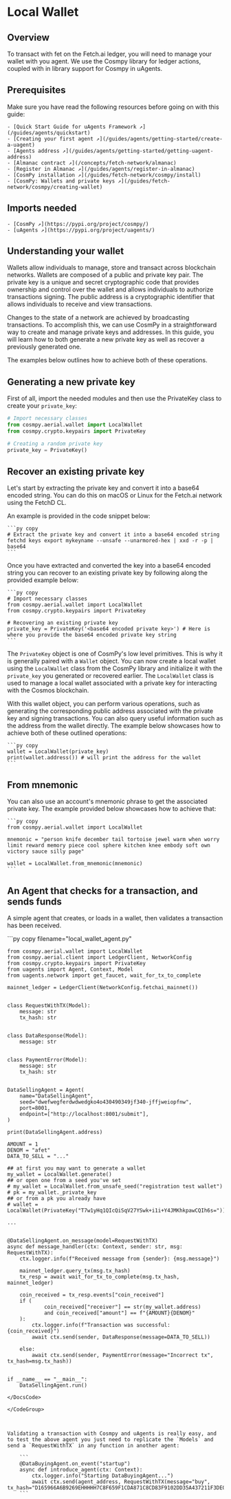 
# Local Wallet

## Overview

To transact with fet on the Fetch.ai ledger, you will need to manage your wallet with you agent. We use the Cosmpy library for ledger actions, coupled with in library support for Cosmpy in uAgents.

## Prerequisites

Make sure you have read the following resources before going on with this guide:

    - [Quick Start Guide for uAgents Framework ↗️](/guides/agents/quickstart)
    - [Creating your first agent ↗️](/guides/agents/getting-started/create-a-uagent)
    - [Agents address ↗️](/guides/agents/getting-started/getting-uagent-address)
    - [Almanac contract ↗️](/concepts/fetch-network/almanac)
    - [Register in Almanac ↗️](/guides/agents/register-in-almanac)
    - [CosmPy installation ↗️](/guides/fetch-network/cosmpy/install)
    - [CosmPy: Wallets and private keys ↗️](/guides/fetch-network/cosmpy/creating-wallet)

## Imports needed

    - [CosmPy ↗️](https://pypi.org/project/cosmpy/)
    - [uAgents ↗️](https://pypi.org/project/uagents/)

## Understanding your wallet

Wallets allow individuals to manage, store and transact across blockchain networks. Wallets are composed of a public and private key pair. The private key is a unique and secret cryptographic code that provides ownership and control over the wallet and allows individuals to authorize transactions signing. The public address is a cryptographic identifier that allows individuals to receive and view transactions.

Changes to the state of a network are achieved by broadcasting transactions. To accomplish this, we can use CosmPy in a straightforward way to create and manage private keys and addresses. In this guide, you will learn how to both generate a new private key as well as recover a previously generated one.

The examples below outlines how to achieve both of these operations.

## Generating a new private key

First of all, import the needed modules and then use the PrivateKey class to create your `private_key`:

```python copy
# Import necessary classes
from cosmpy.aerial.wallet import LocalWallet
from cosmpy.crypto.keypairs import PrivateKey

# Creating a random private key
private_key = PrivateKey()
```

## Recover an existing private key

Let's start by extracting the private key and convert it into a base64 encoded string. You can do this on macOS or Linux for the Fetch.ai network using the FetchD CL.

An example is provided in the code snippet below:

    ```py copy
    # Extract the private key and convert it into a base64 encoded string
    fetchd keys export mykeyname --unsafe --unarmored-hex | xxd -r -p | base64
    ```

Once you have extracted and converted the key into a base64 encoded string you can recover to an existing private key by following along the provided example below:

    ```py copy
    # Import necessary classes
    from cosmpy.aerial.wallet import LocalWallet
    from cosmpy.crypto.keypairs import PrivateKey

    # Recovering an existing private key
    private_key = PrivateKey('<base64 encoded private key>') # Here is where you provide the base64 encoded private key string
    ```

The `PrivateKey` object is one of CosmPy's low level primitives. This is why it is generally paired with a `Wallet` object. You can now create a local wallet using the `LocalWallet` class from the CosmPy library and initialize it with the `private_key` you generated or recovered earlier. The `LocalWallet` class is used to manage a local wallet associated with a private key for interacting with the Cosmos blockchain.

With this wallet object, you can perform various operations, such as generating the corresponding public address associated with the private key and signing transactions. You can also query useful information such as the address from the wallet directly. The example below showcases how to achieve both of these outlined operations:

    ```py copy
    wallet = LocalWallet(private_key)
    print(wallet.address()) # will print the address for the wallet
    ```

## From mnemonic

You can also use an account's mnemonic phrase to get the associated private key. The example provided below showcases how to achieve that:

    ```py copy
    from cosmpy.aerial.wallet import LocalWallet

    mnemonic = "person knife december tail tortoise jewel warm when worry limit reward memory piece cool sphere kitchen knee embody soft own victory sauce silly page"

    wallet = LocalWallet.from_mnemonic(mnemonic)
    ```

## An Agent that checks for a transaction, and sends funds

A simple agent that creates, or loads in a wallet, then validates a transaction has been received.

<GithubCodeSegment digest="d5cadbc2e2bbf700267f9a82c1013b79">
    <CodeSegment
        path="https://github.com/fetchai/uAgent-Examples/blob/main/5-documentation/guides/agents/advanced/localwallet/local_wallet_agent.py"
        lineStart={1}
        lineEnd={68}
        hosted={true}
    />
</GithubCodeSegment>
<CodeGroup dynamic hasCopy isLocalHostedFile digest='d5cadbc2e2bbf700267f9a82c1013b79'>

<DocsCode local={true}>
	```py copy filename="local_wallet_agent.py"

	from cosmpy.aerial.wallet import LocalWallet
	from cosmpy.aerial.client import LedgerClient, NetworkConfig
	from cosmpy.crypto.keypairs import PrivateKey
	from uagents import Agent, Context, Model
	from uagents.network import get_faucet, wait_for_tx_to_complete
	
	mainnet_ledger = LedgerClient(NetworkConfig.fetchai_mainnet())
	
	
	class RequestWithTX(Model):
	    message: str
	    tx_hash: str
	
	
	class DataResponse(Model):
	    message: str
	
	
	class PaymentError(Model):
	    message: str
	    tx_hash: str
	
	
	DataSellingAgent = Agent(
	    name="DataSellingAgent",
	    seed="dwefwegferdwdwedgko4o430490349jf340-jffjweiopfnw",
	    port=8001,
	    endpoint=["http://localhost:8001/submit"],
	)
	
	print(DataSellingAgent.address)
	
	AMOUNT = 1
	DENOM = "afet"
	DATA_TO_SELL = "..."
	
	## at first you may want to generate a wallet
	my_wallet = LocalWallet.generate()
	## or open one from a seed you've set
	# my_wallet = LocalWallet.from_unsafe_seed("registration test wallet")
	# pk = my_wallet._private_key
	## or from a pk you already have
	# wallet = LocalWallet(PrivateKey("T7w1yHq1QIcQiSqV27YSwk+i1i+Y4JMKhkpawCQIh6s="))
	
	...
	
	
	@DataSellingAgent.on_message(model=RequestWithTX)
	async def message_handler(ctx: Context, sender: str, msg: RequestWithTX):
	    ctx.logger.info(f"Received message from {sender}: {msg.message}")
	
	    mainnet_ledger.query_tx(msg.tx_hash)
	    tx_resp = await wait_for_tx_to_complete(msg.tx_hash, mainnet_ledger)
	
	    coin_received = tx_resp.events["coin_received"]
	    if (
	            coin_received["receiver"] == str(my_wallet.address)
	            and coin_received["amount"] == f"{AMOUNT}{DENOM}"
	    ):
	        ctx.logger.info(f"Transaction was successful: {coin_received}")
	        await ctx.send(sender, DataResponse(message=DATA_TO_SELL))
	
	    else:
	        await ctx.send(sender, PaymentError(message="Incorrect tx", tx_hash=msg.tx_hash))
	
	
	if __name__ == "__main__":
	    DataSellingAgent.run()

```
</DocsCode>

</CodeGroup>



Validating a transaction with Cosmpy and uAgents is really easy, and to test the above agent you just need to replicate the `Models` and send a `RequestWithTX` in any function in another agent:

    ```
    @DataBuyingAgent.on_event("startup")
    async def introduce_agent(ctx: Context):
        ctx.logger.info("Starting DataBuyingAgent...")
        await ctx.send(agent_address, RequestWithTX(message="buy",  tx_hash="D165966A6B9269EHHHHH7C8F659F1CDA871C8CD83F9102DD35A437211F3DE0CF"))
    ```
